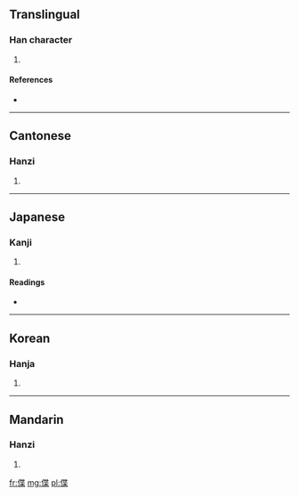 ==Translingual==

===Han character===
{{Han char|rn=9|rad=人|as=09|sn=11|four=2429<sub>4</sub>|canj=人心廿木 (OPTD)}}

# {{defn|Han|sort=人09}}

====References====
* {{Han ref|kx=0111.030|dkj=00867|dj=0237.030|hdz=10186.170|uh=505E|ud=20574|bh=D44F|bd=54351}}

----

==Cantonese==

===Hanzi===
{{yue-hanzi|jyut=|y=yip6}}

# {{defn|Cantonese|sort=人09}}

----

==Japanese==

===Kanji===
{{ja-kanji|grade=|rs=人09}}

# {{defn|Japanese|sort=人09}}

====Readings====
* {{ja-readings|on=[[よう]] (yō), [[きょう]] (kyō), [[ちょう]] (chō)|kun=[[かるい]] (karui), [[みめよいさま]] (mimeyoisama), [[いやしい]] (iyashii), [[おす]] (osu), [[おさへつける]] (osahetsukeru), [[うつくしい]] (utsukushii)}}

----

==Korean==

===Hanja===
{{ko-hanja|hangeul=엽|rv=yeop|mr=yŏp}}

# {{defn|Korean|sort=人09}}

----

==Mandarin==

===Hanzi===
{{cmn-hanzi|pin=[[yè]] ([[ye4]])|wg=yeh<sup>4</sup>}}

# {{defn|Mandarin|sort=人09}}

[[fr:偞]]
[[mg:偞]]
[[pl:偞]]